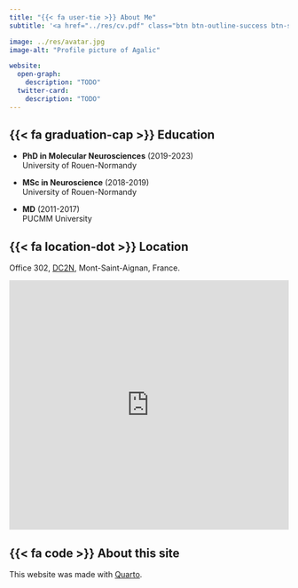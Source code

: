 ```yaml
---
title: "{{< fa user-tie >}} About Me"
subtitle: '<a href="../res/cv.pdf" class="btn btn-outline-success btn-sm">Check my full CV</a>'

image: ../res/avatar.jpg
image-alt: "Profile picture of Agalic"

website:
  open-graph:
    description: "TODO"
  twitter-card:
    description: "TODO"
---
```


## {{< fa graduation-cap >}} Education

- **PhD in Molecular Neurosciences** (2019-2023)  
  [University of Rouen-Normandy]{.about-details}

- **MSc in Neuroscience** (2018-2019)  
  [University of Rouen-Normandy]{.about-details}

- **MD** (2011-2017)  
  [PUCMM University]{.about-details}

## {{< fa location-dot >}} Location

Office 302, [DC2N](http://dc2n.labos.univ-rouen.fr/), Mont-Saint-Aignan, France.

<iframe src="https://www.google.com/maps/embed?pb=!1m18!1m12!1m3!1d1296.663026733685!2d1.0702853884011896!3d49.459453607089706!2m3!1f0!2f0!3f0!3m2!1i1024!2i768!4f13.1!3m3!1m2!1s0x47e0dded973b5933%3A0x639b9172b0d013aa!2sCURIB!5e0!3m2!1sen!2sfr!4v1677340398785!5m2!1sen!2sfr" width="100%" height="450" style="border:0;" allowfullscreen="" loading="lazy" referrerpolicy="no-referrer-when-downgrade"></iframe>

## {{< fa code >}} About this site

This website was made with [Quarto](https://quarto.org/).
